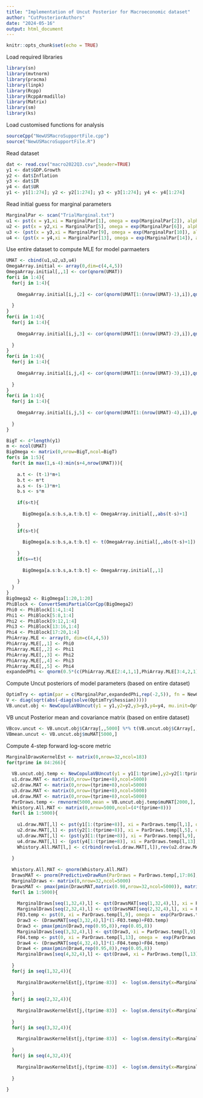 ```yaml
---
title: "Implementation of Uncut Posterior for Macroeconomic dataset"
author: "CutPosteriorAuthors"
date: "2024-05-16"
output: html_document
---
```


```r
knitr::opts_chunk$set(echo = TRUE)
```

Load required libraries
```r
library(sn)
library(mvtnorm)
library(pracma)
library(linpk)
library(Rcpp)
library(RcppArmadillo)
library(Matrix)
library(sm)
library(ks)
```

Load customised functions for analysis
```r
sourceCpp("NewUSMacroSupportFile.cpp")
source("NewUSMacroSupportFile.R")
```

Read dataset
```r
dat <- read.csv("macro2022Q3.csv",header=TRUE)
y1 <- dat$GDP.Growth
y2 <- dat$Inflation
y3 <- dat$IR
y4 <- dat$UR
y1 <- y1[1:274]; y2 <- y2[1:274]; y3 <- y3[1:274]; y4 <- y4[1:274]
```

Read initial guess for marginal parameters
```r
MarginalPar <- scan("TrialMarginal.txt")
u1 <- pst(x = y1,xi = MarginalPar[1], omega = exp(MarginalPar[2]), alpha = MarginalPar[3], nu = exp(MarginalPar[4]))
u2 <- pst(x = y2,xi = MarginalPar[5], omega = exp(MarginalPar[6]), alpha = MarginalPar[7], nu = exp(MarginalPar[8]))
u3 <- (pst(x = y3,xi = MarginalPar[9], omega = exp(MarginalPar[10]), alpha = MarginalPar[11], nu = exp(MarginalPar[12])) - pst(x = 0, xi = MarginalPar[9], omega = exp(MarginalPar[10]), alpha = MarginalPar[11], nu = exp(MarginalPar[12]))) /(1 - pst(x = 0, xi = MarginalPar[9], omega = exp(MarginalPar[10]), alpha = MarginalPar[11], nu = exp(MarginalPar[12])))
u4 <- (pst(x = y4,xi = MarginalPar[13], omega = exp(MarginalPar[14]), alpha = MarginalPar[15], nu = exp(MarginalPar[16])) - pst(x = 0, xi = MarginalPar[13], omega = exp(MarginalPar[14]), alpha = MarginalPar[15], nu = exp(MarginalPar[16]))) /(1 - pst(x = 0, xi = MarginalPar[13], omega = exp(MarginalPar[14]), alpha = MarginalPar[15], nu = exp(MarginalPar[16])))
```

Use entire dataset to compute MLE for model parmaeters
```r
UMAT <- cbind(u1,u2,u3,u4)
OmegaArray.initial <- array(0,dim=c(4,4,5))
OmegaArray.initial[,,1] <- cor(qnorm(UMAT))
for(i in 1:4){
  for(j in 1:4){
    
    OmegaArray.initial[i,j,2] <- cor(qnorm(UMAT[1:(nrow(UMAT)-1),i]),qnorm(UMAT[2:(nrow(UMAT)),j]))
    
  }
}
for(i in 1:4){
  for(j in 1:4){
    
    OmegaArray.initial[i,j,3] <- cor(qnorm(UMAT[1:(nrow(UMAT)-2),i]),qnorm(UMAT[3:(nrow(UMAT)),j]))
    
  }
}
for(i in 1:4){
  for(j in 1:4){
    
    OmegaArray.initial[i,j,4] <- cor(qnorm(UMAT[1:(nrow(UMAT)-3),i]),qnorm(UMAT[4:(nrow(UMAT)),j]))
    
  }
}
for(i in 1:4){
  for(j in 1:4){
    
    OmegaArray.initial[i,j,5] <- cor(qnorm(UMAT[1:(nrow(UMAT)-4),i]),qnorm(UMAT[5:(nrow(UMAT)),j]))
    
  }
}

BigT <- 4*length(y1)
m <- ncol(UMAT)
BigOmega <- matrix(0,nrow=BigT,ncol=BigT)
for(s in 1:5){
  for(t in max(1,s-4):min(s+4,nrow(UMAT))){
    
    a.t <- (t-1)*m+1
    b.t <- m*t
    a.s <- (s-1)*m+1
    b.s <- s*m
    
    if(s<t){
      
      BigOmega[a.s:b.s,a.t:b.t] <- OmegaArray.initial[,,abs(t-s)+1]
      
    }
    if(s>t){
      
      BigOmega[a.s:b.s,a.t:b.t] <- t(OmegaArray.initial[,,abs(t-s)+1])
      
    }
    if(s==t){
      
      BigOmega[a.s:b.s,a.t:b.t] <- OmegaArray.initial[,,1]
      
    }
  }
}
BigOmega2 <- BigOmega[1:20,1:20]
PhiBlock <- ConvertSemiPartialCorCpp(BigOmega2) 
Phi0 <- PhiBlock[1:4,1:4]
Phi1 <- PhiBlock[5:8,1:4]
Phi2 <- PhiBlock[9:12,1:4]
Phi3 <- PhiBlock[13:16,1:4]
Phi4 <- PhiBlock[17:20,1:4]
PhiArray.MLE <- array(0, dim=c(4,4,5))
PhiArray.MLE[,,1] <- Phi0
PhiArray.MLE[,,2] <- Phi1
PhiArray.MLE[,,3] <- Phi2
PhiArray.MLE[,,4] <- Phi3
PhiArray.MLE[,,5] <- Phi4
expandedPhi <- qnorm(0.5*(c(PhiArray.MLE[2:4,1,1],PhiArray.MLE[3:4,2,1], PhiArray.MLE[4,3,1], PhiArray.MLE[,,2:5])+1))
```

Compute Uncut posteriors of model parameters (based on entire dataset)
```r
OptimTry <- optim(par = c(MarginalPar,expandedPhi,rep(-2,5)), fn = NewCopulaObjectiveFunctionUncut, method = "L-BFGS-B", lower = c(rep(-4,16),rep(-6,16),rep(-6,16)), upper = c(rep(6,16),rep(6,16),rep(4,16)), control = list(fnscale=-1), hessian = TRUE, y1=y1, y2=y2, y3=y3,y4=y4 )
V <- diag(sqrt(abs(-diag(solve(OptimTry$hessian)))))
VB.uncut.obj <- NewCopulaVBUncut(y1 = y1,y2=y2,y3=y3,y4=y4, mu.init=OptimTry$par, C.init = V, maxRuns = 10000)
```

VB uncut Posterior mean and covariance matrix (based on entire dataset)
```r
VBcov.uncut <- VB.uncut.obj$CArray[,,5000] %*% t(VB.uncut.obj$CArray[,,5000]) 
VBmean.uncut <- VB.uncut.obj$muMAT[5000,]
```

Compute 4-step forward log-score metric
```r
MarginalDrawsKernelEst <- matrix(0,nrow=32,ncol=183)
for(tprime in 84:266){
  
  VB.uncut.obj.temp <- NewCopulaVBUncut(y1 = y1[1:tprime],y2=y2[1:tprime],y3=y3[1:tprime],y4=y4[1:tprime], mu.init= VBmean.uncut, C.init = VB.uncut.obj$CArray[,,5000], maxRuns = 2000)
  u1.draw.MAT <- matrix(0,nrow=(tprime+8),ncol=5000)
  u2.draw.MAT <- matrix(0,nrow=(tprime+8),ncol=5000)
  u3.draw.MAT <- matrix(0,nrow=(tprime+8),ncol=5000)
  u4.draw.MAT <- matrix(0,nrow=(tprime+8),ncol=5000)
  ParDraws.temp <- rmvnorm(5000,mean = VB.uncut.obj.temp$muMAT[2000,], sigma = (VB.uncut.obj.temp$CArray[,,2000] %*% t(VB.uncut.obj.temp$CArray[,,2000]) ) )
  Whistory.All.MAT <- matrix(0,nrow=5000,ncol=(4*(tprime+8)))
  for(l in 1:5000){
    
    u1.draw.MAT[,l] <- pst(y1[1:(tprime+8)], xi = ParDraws.temp[l,1], omega = exp(ParDraws.temp[l,2]), alpha = ParDraws.temp[l,3], nu = exp(ParDraws.temp[l,4]))
    u2.draw.MAT[,l] <- pst(y2[1:(tprime+8)], xi = ParDraws.temp[l,5], omega = exp(ParDraws.temp[l,6]), alpha = ParDraws.temp[l,7], nu = exp(ParDraws.temp[l,8]))
    u3.draw.MAT[,l] <- (pst(y3[1:(tprime+8)], xi = ParDraws.temp[l,9], omega = exp(ParDraws.temp[l,10]), alpha = ParDraws.temp[l,11], nu = exp(ParDraws.temp[l,12])) - pst(0, xi = ParDraws.temp[l,9], omega = exp(ParDraws.temp[l,10]), alpha = ParDraws.temp[l,11], nu = exp(ParDraws.temp[l,12])))/(1 - pst(0, xi = ParDraws.temp[l,9], omega = exp(ParDraws.temp[l,10]), alpha = ParDraws.temp[l,11], nu = exp(ParDraws.temp[l,12])))
    u4.draw.MAT[,l] <- (pst(y4[1:(tprime+8)], xi = ParDraws.temp[l,13], omega = exp(ParDraws.temp[l,14]), alpha = ParDraws.temp[l,15], nu = exp(ParDraws.temp[l,16])) - pst(0, xi = ParDraws.temp[l,13], omega = exp(ParDraws.temp[l,14]), alpha = ParDraws.temp[l,15], nu = exp(ParDraws.temp[l,16])))/(1 - pst(0, xi = ParDraws.temp[l,13], omega = exp(ParDraws.temp[l,14]), alpha = ParDraws.temp[l,15], nu = exp(ParDraws.temp[l,16])))
    Whistory.All.MAT[l,] <- c(rbind(rev(u1.draw.MAT[,l]),rev(u2.draw.MAT[,l]),rev(u3.draw.MAT[,l]), rev(u4.draw.MAT[,l]) ))
    
  }
  
  Whistory.All.MAT <- qnorm(Whistory.All.MAT)
  DrawsMAT <- pnorm(PredictiveDrawRun(ParDraws = ParDraws.temp[,17:86], WhistoryMAT = Whistory.All.MAT))
  MarginalDraws <- matrix(0,nrow=32,ncol=5000)
  DrawsMAT <- pmax(pmin(DrawsMAT,matrix(0.98,nrow=32,ncol=5000)), matrix(0.02,nrow=32,ncol=5000))
  for(l in 1:5000){
    
    MarginalDraws[seq(1,32,4),l] <- qst(DrawsMAT[seq(1,32,4),l], xi = ParDraws.temp[l,1], omega =  exp(ParDraws.temp[l,2]), alpha = ParDraws.temp[l,3] , nu = exp(ParDraws.temp[l,4]) )
    MarginalDraws[seq(2,32,4),l] <- qst(DrawsMAT[seq(2,32,4),l], xi = ParDraws.temp[l,5], omega =  exp(ParDraws.temp[l,6]), alpha = ParDraws.temp[l,7] , nu = exp(ParDraws.temp[l,8]) )
    F03.temp <- pst(0, xi = ParDraws.temp[l,9], omega =  exp(ParDraws.temp[l,10]), alpha = ParDraws.temp[l,11], nu = exp(ParDraws.temp[l,12]) )
    Draw3 <- (DrawsMAT[seq(3,32,4),l]*(1-F03.temp)+F03.temp)
    Draw3 <- pmax(pmin(Draw3,rep(0.95,8)),rep(0.05,8))
    MarginalDraws[seq(3,32,4),l] <- qst(Draw3, xi = ParDraws.temp[l,9], omega =  exp(ParDraws.temp[l,10]), alpha = ParDraws.temp[l,11], nu = exp(ParDraws.temp[l,12]) )
    F04.temp <- pst(0, xi = ParDraws.temp[l,13], omega =  exp(ParDraws.temp[l,14]), alpha = ParDraws.temp[l,15], nu = exp(ParDraws.temp[l,16]) )
    Draw4 <- (DrawsMAT[seq(4,32,4),l]*(1-F04.temp)+F04.temp)
    Draw4 <- pmax(pmin(Draw4,rep(0.95,8)),rep(0.05,8))
    MarginalDraws[seq(4,32,4),l] <- qst(Draw4, xi = ParDraws.temp[l,13], omega =  exp(ParDraws.temp[l,14]), alpha = ParDraws.temp[l,15], nu = exp(ParDraws.temp[l,16]) )
    
  }
  for(j in seq(1,32,4)){
    
    MarginalDrawsKernelEst[j,(tprime-83)]  <- log(sm.density(x=MarginalDraws[j,], eval.points=c(y1[tprime+ceiling(j/4)]), display="none")$estimate)
    
  }
  for(j in seq(2,32,4)){
    
    MarginalDrawsKernelEst[j,(tprime-83)]  <- log(sm.density(x=MarginalDraws[j,], eval.points=c(y2[tprime+ceiling(j/4)]), display="none")$estimate)
    
  }
  for(j in seq(3,32,4)){
    
    MarginalDrawsKernelEst[j,(tprime-83)]  <- log(sm.density(x=MarginalDraws[j,], eval.points=c(y3[tprime+ceiling(j/4)]), display="none")$estimate)
    
  }
  for(j in seq(4,32,4)){
    
    MarginalDrawsKernelEst[j,(tprime-83)]  <- log(sm.density(x=MarginalDraws[j,], eval.points=c(y4[tprime+ceiling(j/4)]), display="none")$estimate)
    
  }
  
}
```